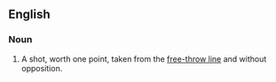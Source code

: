 == English ==

=== Noun ===

# A shot, worth one point, taken from the [[free-throw line]] and without opposition.